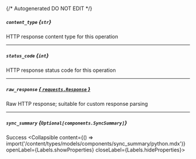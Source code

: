 {/* Autogenerated DO NOT EDIT  */}

##### `content_type` *{`str`}*
HTTP response content type for this operation

---
##### `status_code` *{`int`}*
HTTP response status code for this operation

---
##### `raw_response` [*{ `requests.Response` }*](https://requests.readthedocs.io/en/latest/api/#requests.Response)
Raw HTTP response; suitable for custom response parsing

---
##### `sync_summary` *{`Optional[components.SyncSummary]`}*
Success
<Collapsible content={() => import('/content/types/models/components/sync_summary/python.mdx')} openLabel={Labels.showProperties} closeLabel={Labels.hideProperties}>
</Collapsible>



